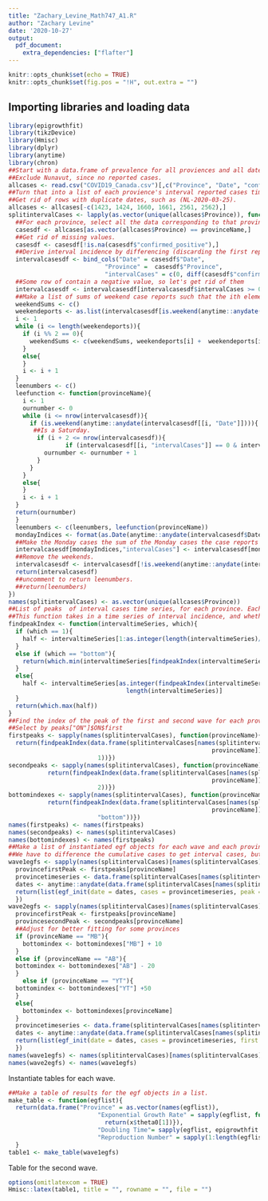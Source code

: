 ```yaml
---
title: "Zachary_Levine_Math747_A1.R"
author: "Zachary Levine"
date: '2020-10-27'
output: 
  pdf_document:
    extra_dependencies: ["flafter"]
---
```


```r
knitr::opts_chunk$set(echo = TRUE)
knitr::opts_chunk$set(fig.pos = "!H", out.extra = "")
```

## Importing libraries and loading data

```r
library(epigrowthfit)
library(tikzDevice)
library(Hmisc)
library(dplyr)
library(anytime)
library(chron)
##Start with a data.frame of prevalence for all proviences and all dates.
##Exclude Nunavut, since no reported cases.
allcases <- read.csv("COVID19_Canada.csv")[,c("Province", "Date", "confirmed_positive")]
##Turn that into a list of each provience's interval reported cases time series.
##Get rid of rows with duplicate dates, such as (NL-2020-03-25).
allcases <- allcases[-c(1423, 1424, 1660, 1661, 2561, 2562),]
splitintervalCases <- lapply(as.vector(unique(allcases$Province)), function(provinceName){
  ##For each province, select all the data corresponding to that province.
  casesdf <- allcases[as.vector(allcases$Province) == provinceName,]
  ##Get rid of missing values.
  casesdf <- casesdf[!is.na(casesdf$"confirmed_positive"),]
  ##Derive interval incidence by differencing (discarding the first reported entry to align all the columns and keep them the same length), keeping the column for each provience as a check to make sure we're doing everthing properly.
  intervalcasesdf <- bind_cols("Date" = casesdf$"Date",
                           "Province" =  casesdf$"Province",
                           "intervalCases" = c(0, diff(casesdf$"confirmed_positive", lag = 1)))
  ##Some row of contain a negative value, so let's get rid of them
  intervalcasesdf <- intervalcasesdf[intervalcasesdf$intervalCases >= 0,]
  ##Make a list of sums of weekend case reports such that the ith element is the sum of the reported cases on Saturday and Sunday for the ith weekend.
  weekendSums <- c()
  weekendeports <- as.list(intervalcasesdf[is.weekend(anytime::anydate(intervalcasesdf$Date)),"intervalCases"])$intervalCases
  i <- 1
  while (i <= length(weekendeports)){
    if (i %% 2 == 0){
      weekendSums <- c(weekendSums, weekendeports[i] +  weekendeports[i - 1])
    }
    else{
    }
    i <- i + 1
  }
  leenumbers <- c()
  leefunction <- function(provinceName){
    i <- 1
    ournumber <- 0 
    while (i <= nrow(intervalcasesdf)){
      if (is.weekend(anytime::anydate(intervalcasesdf[[i, "Date"]]))){
       ##Is a Saturday.
        if (i + 2 <= nrow(intervalcasesdf)){
                if (intervalcasesdf[[i, "intervalCases"]] == 0 & intervalcasesdf[[i + 1, "intervalCases"]] && intervalcasesdf[[i+2, "intervalCases"]]){
          ournumber <- ournumber + 1
        }
      }
    }
    else{
    }
    i <- i + 1
  }
  return(ournumber)
  }
  leenumbers <- c(leenumbers, leefunction(provinceName))
  mondayIndices <- format(as.Date(anytime::anydate(intervalcasesdf$Date)), '%A') == "Monday"
  ##Make the Monday cases the sum of the Monday cases the case reports on the weekends
  intervalcasesdf[mondayIndices,"intervalCases"] <- intervalcasesdf[mondayIndices,"intervalCases"] + weekendSums
  ##Remove the weekends.
  intervalcasesdf <- intervalcasesdf[!is.weekend(anytime::anydate(intervalcasesdf$Date)),]
  return(intervalcasesdf)
  ##uncomment to return leenumbers.
  ##return(leenumbers)
})
names(splitintervalCases) <- as.vector(unique(allcases$Province))
##List of peaks  of interval cases time series, for each province. Each province corresponds to a list with the first element as index of the peak of the first wave for that province, and the second as the index of the peak of the second wave for that province.
##This function takes in a time series of interval incidence, and whether or not we want to select the first peak, or the second. It then cuts the data frame in half and either grabs index of the maximum in first peak for the first wave, or in the second for the second wave.
findpeakIndex <- function(intervaltimeSeries, which){
  if (which == 1){
    half <- intervaltimeSeries[1:as.integer(length(intervaltimeSeries)/2)]
  }
  else if (which == "bottom"){
    return(which.min(intervaltimeSeries[findpeakIndex(intervaltimeSeries, which = 1):length(intervaltimeSeries)]))
  }
  else{
    half <- intervaltimeSeries[as.integer(findpeakIndex(intervaltimeSeries, which = 1)):
                                 length(intervaltimeSeries)]
  }
  return(which.max(half))
}
##Find the index of the peak of the first and second wave for each province.
##Select by peaks["ON"]$ON$first
firstpeaks <- sapply(names(splitintervalCases), function(provinceName){
  return(findpeakIndex(data.frame(splitintervalCases[names(splitintervalCases) ==
                                                         provinceName])[,paste0(provinceName,".intervalCases")],
                         1))})
secondpeaks <- sapply(names(splitintervalCases), function(provinceName){
           return(findpeakIndex(data.frame(splitintervalCases[names(splitintervalCases) ==
                                                         provinceName])[,paste0(provinceName,".intervalCases")],
                         2))})
bottomindexes <- sapply(names(splitintervalCases), function(provinceName){
           return(findpeakIndex(data.frame(splitintervalCases[names(splitintervalCases) ==
                                                         provinceName])[,paste0(provinceName,".intervalCases")],
                         "bottom"))})
names(firstpeaks) <- names(firstpeaks)
names(secondpeaks) <- names(splitintervalCases)
names(bottomindexes) <- names(firstpeaks)
##Make a list of instantiated egf objects for each wave and each province.
##We have to difference the cumulative cases to get interval cases, but in doing so we get rid of the first case report. Set it to zero to make the data frame with all columns of the same length, but get rid of it before initializing egf objects.
wave1egfs <- sapply(names(splitintervalCases)[names(splitintervalCases) != "NU"], function(provinceName){
  provincefirstPeak <- firstpeaks[provinceName]
  provincetimeseries <- data.frame(splitintervalCases[names(splitintervalCases) == provinceName])[3][,1][2:length(data.frame(splitintervalCases[names(splitintervalCases) == provinceName])[3][,1])]
  dates <- anytime::anydate(data.frame(splitintervalCases[names(splitintervalCases) == provinceName])[1][,1])
  return(list(egf_init(date = dates, cases = provincetimeseries, peak = provincefirstPeak)))
  })
wave2egfs <- sapply(names(splitintervalCases)[names(splitintervalCases) != "NU"], function(provinceName){
  provincefirstPeak <- firstpeaks[provinceName]
  provincesecondPeak <- secondpeaks[provinceName]
  ##Adjust for better fitting for some provinces
  if (provinceName == "MB"){
    bottomindex <- bottomindexes["MB"] + 10
  }
  else if (provinceName == "AB"){
  bottomindex <- bottomindexes["AB"] - 20
  }
    else if (provinceName == "YT"){
  bottomindex <- bottomindexes["YT"] +50
  }
  else{
    bottomindex <- bottomindexes[provinceName]
  }
  provincetimeseries <- data.frame(splitintervalCases[names(splitintervalCases) == provinceName])[3][,1][2:length(data.frame(splitintervalCases[names(splitintervalCases) == provinceName])[3][,1])]
  dates <- anytime::anydate(data.frame(splitintervalCases[names(splitintervalCases) == provinceName])[1][,1])
  return(list(egf_init(date = dates, cases = provincetimeseries, first = bottomindex, last = length(provincetimeseries), peak = provincesecondPeak)))
  })
names(wave1egfs) <- names(splitintervalCases)[names(splitintervalCases) != "NU"]
names(wave2egfs) <- names(wave1egfs)
```

Instantiate tables for each wave.
```r
##Make a table of results for the egf objects in a list.
make_table <- function(egflist){
  return(data.frame("Province" = as.vector(names(egflist)),
                         "Exponential Growth Rate" = sapply(egflist, function(x){
                           return(x$theta0[1])}),
                         "Doubling Time"= sapply(egflist, epigrowthfit::compute_doubling_time),
                         "Reproduction Number" = sapply(1:length(egflist), function(x){return(1)})))
  }
table1 <- make_table(wave1egfs)
```

Table for the second wave.
```r
options(omitlatexcom = TRUE)
Hmisc::latex(table1, title = "", rowname = "", file = "")
```